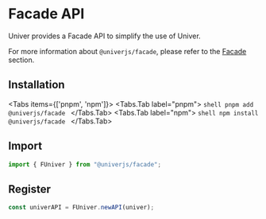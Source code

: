 
# Facade API

<BadgeGroup values={[UniverTypes.GENERAL]} value={UniverTypes.GENERAL} />

Univer provides a Facade API to simplify the use of Univer.

For more information about `@univerjs/facade`, please refer to the [Facade](/guides/sheet/getting-started/facade) section.

## Installation

<Tabs items={['pnpm', 'npm']}>
  <Tabs.Tab label="pnpm">
    ```shell
    pnpm add @univerjs/facade
    ```
  </Tabs.Tab>
  <Tabs.Tab label="npm">
    ```shell
    npm install @univerjs/facade
    ```
  </Tabs.Tab>
</Tabs>

## Import

```typescript
import { FUniver } from "@univerjs/facade";
```

## Register

```typescript
const univerAPI = FUniver.newAPI(univer);
```
